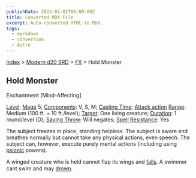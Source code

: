 ```yaml
---
publishDate: 2023-01-02T00:00:00Z
title: Converted MDX File
excerpt: Auto-converted HTML to MDX.
tags:
  - markdown
  - conversion
  - Astro
---
```






[Index](-index) > [Modern d20 SRD](modern-d20-srd-index) > [FX](modern-d20-srd-fx-index) > Hold Monster




## Hold Monster


Enchantment [Mind-Affecting]


[Level](modern-d20-srd-fx-level): [Mage](modern-d20-srd-classes-advanced-mage) 5; [Components](modern-d20-srd-fx-components): V, S, M; [Casting Time](modern-d20-srd-fx-casting-time); [Attack action](modern-d20-srd-combat-attack-actions) [Range](modern-d20-srd-fx-range): Medium (100 ft. + 10 ft./level); [Target](modern-d20-srd-fx-target): One living creature; [Duration](modern-d20-srd-fx-duration):  1 round/level (D); [Saving Throw](modern-d20-srd-basics-saving-throws): Will negates; [Spell Resistance](modern-d20-srd-special-abilities-spell-resistance): Yes


The subject freezes in place, standing helpless. The subject is aware and breathes normally but cannot take any physical actions, even speech. The subject can, however, execute purely mental actions (including using [psionic](modern-d20-srd-psionics-index) powers).



A winged creature who is held cannot flap its wings and [falls](modern-d20-srd-environment-hazards-falling). A swimmer cant swim and may [drown](modern-d20-srd-environment-hazards-suffocation-drowning).




